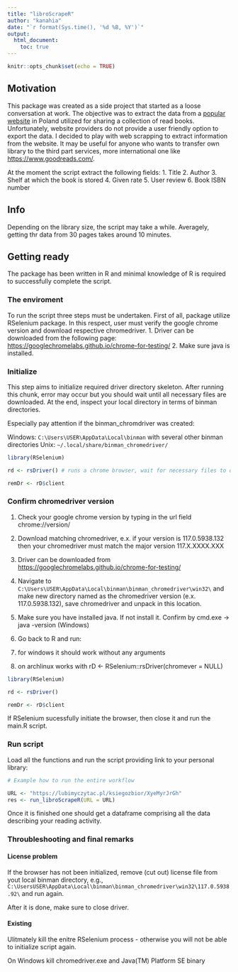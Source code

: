 ```yaml
---
title: "libroScrapeR"
author: "kanahia"
date: "`r format(Sys.time(), '%d %B, %Y')`"
output:
  html_document:
    toc: true
---
```


```r
knitr::opts_chunk$set(echo = TRUE)
```

## Motivation

This package was created as a side project that started as a loose conversation at work. 
The objective was to extract the data from a [popular website](https://lubimyczytac.pl) in Poland utilized for sharing a collection of read books. Unfortunately, website providers do not provide a user friendly option to export the data. I decided to play with web scrapping to extract information from the website.
It may be useful for anyone who wants to transfer own library to the third part services, more 
international one like [https://www.goodreads.com/](https://www.goodreads.com/).

At the moment the script extract the following fields:
1. Title
2. Author
3. Shelf at which the book is stored
4. Given rate
5. User review
6. Book ISBN number

## Info

Depending on the library size, the script may take a while. Averagely, getting thr data from
30 pages takes around 10 minutes.

## Getting ready

The package has been written in R and minimal knowledge of R is required to successfully complete 
the script.

### The enviroment 

To run the script three steps must be undertaken. First of all, package utilize RSelenium package.
In this respect, user must verify the google chrome version and download respective chromedriver.
1. Driver can be downloaded from the following page: [https://googlechromelabs.github.io/chrome-for-testing/](https://googlechromelabs.github.io/chrome-for-testing/)
2. Make sure java is installed. 

### Initialize 

This step aims to initialize required driver directory skeleton.
After running this chunk, error may occur but you should wait until all necessary files 
are downloaded. At the end, inspect your local directory in terms of binman directories.

Especially pay attention if the binman_chromdriver was created:

Windows: `C:\Users\USER\AppData\Local\binman` with several other binman directories
Unix: `~/.local/share/binman_chromedriver/`

```r
library(RSelenium)

rd <- rsDriver() # runs a chrome browser, wait for necessary files to download # must be null on windows!

remDr <- rD$client
```

### Confirm chromedriver version

1. Check your google chrome version by typing in the url field chrome://version/
2. Download matching chromedriver, e.x. if your version is 117.0.5938.132 then your chromedriver 
must match the major version 117.X.XXXX.XXX

  1. Driver can be downloaded from [https://googlechromelabs.github.io/chrome-for-testing/](https://googlechromelabs.github.io/chrome-for-testing/)

  2. Navigate to `C:\Users\USER\AppData\Local\binman\binman_chromedriver\win32\` 
and make new directory named as the chromedriver version (e.x. 117.0.5938.132), save chromedriver and unpack in this location.

3. Make sure you have installed java. If not install it. 
Confirm by cmd.exe -> java -version (Windows)

4. Go back to R and run:

  1. for windows it should work without any arguments
  2. on archlinux works with rD <- RSelenium::rsDriver(chromever = NULL)


```r
library(RSelenium)

rd <- rsDriver()

remDr <- rD$client 
```

If RSelenium sucessfully initiate the browser, then close it and run the main.R script.


### Run script

Load all the functions and run the script providing link to your personal library:

```r
# Example how to run the entire workflow

URL <- "https://lubimyczytac.pl/ksiegozbior/XyeMyrJrGh"
res <- run_libroScrapeR(URL = URL)

```

Once it is finished one should get a dataframe comprising all the data describing your reading activity.


### Throubleshooting and final remarks

#### License problem
If the browser has not been initialized, remove (cut out) license file from yout local binman directory, e.g.,
`C:\UsersUSER\AppData\Local\binman\binman_chromedriver\win32\117.0.5938.92\` and run again.

After it is done, make sure to close driver. 

#### Existing
Ulitmately kill the enitre RSelenium process - otherwise you will not be able to initialize script again.

On Windows kill chromedriver.exe and Java(TM) Platform SE binary 

